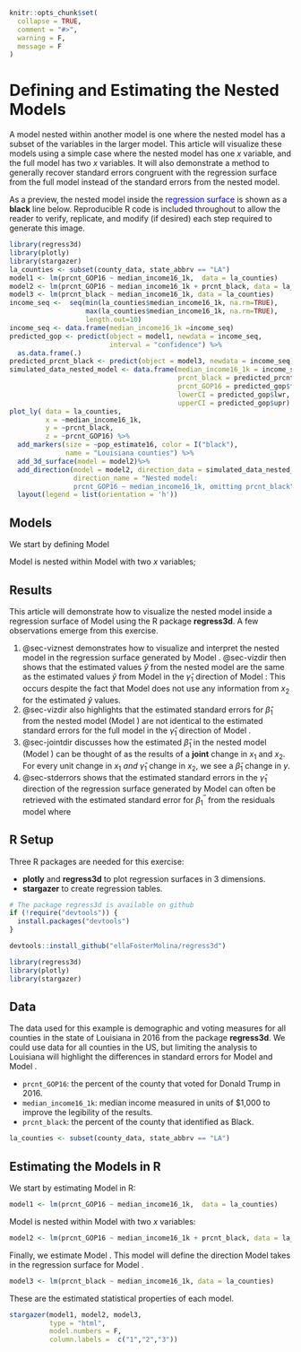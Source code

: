 ```r
knitr::opts_chunk$set(
  collapse = TRUE,
  comment = "#>", 
  warning = F,
  message = F
)
```

# Defining and Estimating the Nested Models

A model nested within another model is one where the nested model has a subset of the variables in the larger model. This article will visualize these models using a simple case where the nested model has one $x$ variable, and the full model has two $x$ variables. It will also demonstrate a method to generally recover standard errors congruent with the regression surface from the full model instead of the standard errors from the nested model.

As a preview, the nested model inside the [regression surface]{style="color: blue;"} is shown as a **black** line below. Reproducible R code is included throughout to allow the reader to verify, replicate, and modify (if desired) each step required to generate this image. 

```r
library(regress3d)
library(plotly)
library(stargazer)
la_counties <- subset(county_data, state_abbrv == "LA")
model1 <- lm(prcnt_GOP16 ~ median_income16_1k,  data = la_counties)
model2 <- lm(prcnt_GOP16 ~ median_income16_1k + prcnt_black, data = la_counties)
model3 <- lm(prcnt_black ~ median_income16_1k, data = la_counties)
income_seq <-  seq(min(la_counties$median_income16_1k, na.rm=TRUE),
                   max(la_counties$median_income16_1k, na.rm=TRUE),
                   length.out=10) 
income_seq <- data.frame(median_income16_1k =income_seq)
predicted_gop <- predict(object = model1, newdata = income_seq, 
                         interval = "confidence") %>%
  as.data.frame(.)
predicted_prcnt_black <- predict(object = model3, newdata = income_seq)
simulated_data_nested_model <- data.frame(median_income16_1k = income_seq,
                                          prcnt_black = predicted_prcnt_black,
                                          prcnt_GOP16 = predicted_gop$fit,
                                          lowerCI = predicted_gop$lwr,
                                          upperCI = predicted_gop$upr)
plot_ly( data = la_counties,
         x = ~median_income16_1k,
         y = ~prcnt_black,
         z = ~prcnt_GOP16) %>%
  add_markers(size = ~pop_estimate16, color = I("black"),
              name = "Louisiana counties") %>%
  add_3d_surface(model = model2)%>%
  add_direction(model = model2, direction_data = simulated_data_nested_model,
                direction_name = "Nested model: 
                prcnt_GOP16 ~ median_income16_1k, omitting prcnt_black") %>%
  layout(legend = list(orientation = 'h'))
```


## Models

We start by defining Model \ref{ypredbyx1}

\begin{align}
y =& \beta_1 x_1 + \beta_0 +\epsilon \label{ypredbyx1}
\end{align}

Model \ref{ypredbyx1} is nested within Model \ref{ypredbyx1x2} with two $x$ variables;

\begin{align}
y =& \beta'_1 x_1 +\beta'_2 x_2 + \beta'_0 +\epsilon' \label{ypredbyx1x2}
\end{align}

## Results

This article will demonstrate how to visualize the nested model inside a regression surface of Model \ref{ypredbyx1x2} using the R package __regress3d__. A few observations emerge from this exercise.

1.  @sec-viznest demonstrates how to visualize and interpret the nested model in the regression surface generated by Model \ref{ypredbyx1x2}. @sec-vizdir then shows that the estimated values $\hat{y}$ from the nested model are the same as the estimated values $\hat{y}$ from Model \ref{ypredbyx1x2} in the $\hat{\gamma}_1$ direction of Model \ref{x1predbyx2}:
\begin{align}
  \hat{x}_2 =& \hat{\gamma}_{1} x_1 + \hat{\gamma}_{0}  \label{x1predbyx2}.
\end{align}
This occurs despite the fact that Model \ref{ypredbyx1} does not use any information from $x_2$ for the estimated $\hat{y}$ values.
2.  @sec-vizdir also highlights that the estimated standard errors for $\hat{\beta}_1$ from the nested model (Model \ref{ypredbyx1}) are not identical to the estimated standard errors for the full model in the $\hat{\gamma}_1$ direction of Model \ref{ypredbyx1x2}.
3.  @sec-jointdir discusses how the estimated $\hat{\beta}_1$ in the nested model (Model \ref{ypredbyx1}) can be thought of as the results of a **joint** change in $x_1$ and $x_2$. For every unit change in $x_1$ *and* $\hat{\gamma}_{1}$ change in $x_2$, we see a $\hat{\beta}_1$ change in $y$. 
4.  @sec-stderrors shows that the estimated standard errors in the $\hat{\gamma}_1$ direction of the regression surface generated by Model \ref{ypredbyx1x2} can often be retrieved with the estimated standard error for $\beta^{''}_1$ from the residuals model
\begin{align}
y =& \beta_1^{''} x_1 +\beta_2^{''} x_{res} + \beta^{''}_0 +\epsilon^{''} \label{ypredbyx1resids}
\end{align}
where 
\begin{align*}
x_{res} = x_2 - \hat{x}_2.
\end{align*}


## R Setup

Three R packages are needed for this exercise:

-   **plotly** and **regress3d** to plot regression surfaces in 3 dimensions.
-   **stargazer** to create regression tables.

```r
# The package regress3d is available on github
if (!require("devtools")) {
  install.packages("devtools")
}

devtools::install_github("ellaFosterMolina/regress3d")

library(regress3d)
library(plotly)
library(stargazer)
```

## Data

The data used for this example is demographic and voting measures for all counties in the state of Louisiana in 2016 from the package __regress3d__. We could use data for all counties in the US, but limiting the analysis to Louisiana will highlight the differences in standard errors for Model \ref{ypredbyx1} and Model \ref{ypredbyx1x2}.

-   `prcnt_GOP16`:  the percent of the county that voted for Donald Trump in 2016.
-   `median_income16_1k`: median income measured in units of \$1,000 to improve the legibility of the results.
-   `prcnt_black`: the percent of the county that identified as Black.

```r
la_counties <- subset(county_data, state_abbrv == "LA")
```

## Estimating the Models in R

We start by estimating Model \ref{ypredbyx1} in R:

\begin{align*}
\hat{y} =& \hat{\beta}_1 x_1 + \hat{\beta}_0  \\
\hat{\text{prcnt-GOP16}} =& \hat{\beta}_1*\text{median-income16-1k} + \hat{\beta}_0.
\end{align*}

```r
model1 <- lm(prcnt_GOP16 ~ median_income16_1k,  data = la_counties)
```

Model \ref{ypredbyx1} is nested within Model \ref{ypredbyx1x2} with two $x$ variables:

\begin{align*}
\hat{y} =& \hat{\beta}'_1 x_1 +\hat{\beta}'_2 x_2 + \hat{\beta}'_0 \\
\hat{\text{prcnt-GOP16}} =& \hat{\beta}'_1*\text{median-income16-1k} +\hat{\beta}'_2*\text{prcnt-black} + \hat{\beta}'_0. 
\end{align*}

```r
model2 <- lm(prcnt_GOP16 ~ median_income16_1k + prcnt_black, data = la_counties)
```

Finally, we estimate Model \ref{x1predbyx2}. This model will define the direction Model \ref{ypredbyx1} takes in the regression surface for Model \ref{ypredbyx1x2}.

\begin{align*}
\hat{x}_2 =& \hat{\gamma}_1 x_1 + \hat{\gamma}_0 \\
\hat{\text{prcnt-black}} =& \hat{\gamma}_1*\text{median-income16-1k} + \hat{\gamma}_0.
\end{align*}

```r
model3 <- lm(prcnt_black ~ median_income16_1k, data = la_counties)
```

These are the estimated statistical properties of each model.

```r
stargazer(model1, model2, model3, 
          type = "html",
          model.numbers = F,
          column.labels =  c("1","2","3"))
```
